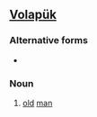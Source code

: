 ==[[Volapük]]==

===Alternative forms===
*{{l|vo|bayledan}}

===Noun===
{{infl|vo|noun}}

# [[old]] [[man]]